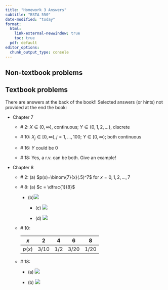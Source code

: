```yaml
---
title: "Homework 3 Answers"
subtitle: "BSTA 550"
date-modified: "today"
format: 
  html: 
    link-external-newwindow: true
    toc: true
  pdf: default 
editor_options: 
  chunk_output_type: console
---
```


## Non-textbook problems



## Textbook problems

There are answers at the back of the book!! Selected answers (or hints) not provided at the end the book:

-   Chapter 7

    -   \# 2: $X\in(0,\infty)$, continuous; $Y\in\{0,1,2,\ldots\}$, discrete

    -   \# 10: $X_j\in[0,\infty),j=1,\ldots,100$; $Y\in[0,\infty)$; both continuous

    -   \# 16: $Y$ could be 0

    -   \# 18: Yes, a r.v. can be both. Give an example!

-   Chapter 8

    -   \# 2: (a) $p(x)=\binom{7}{x}(.5)^7$ for $x=0,1,2,\ldots,7$

    -   \# 8: (a) $c = \dfrac{1}{8}$     

        -   (b)![](images/HW_03_TB_8.8_B.png)

            -   \(c\) ![](images/HW_03_TB_8.8_C.png)     

            -   \(d\) ![](images/HW_03_TB_8.8_D.png)

    -   \# 10:

        ::: center
        |  $x$   |  2   |  4  |  6   |  8   |
        |:------:|:----:|:---:|:----:|:----:|
        | $p(x)$ | 3/10 | 1/2 | 3/20 | 1/20 |
        :::

    -   \# 18:

        -   \(a\) ![](images/HW_03_TB_8.18_A.png)

        -   \(b\) ![](images/HW_03_TB_8.18_B.png)

